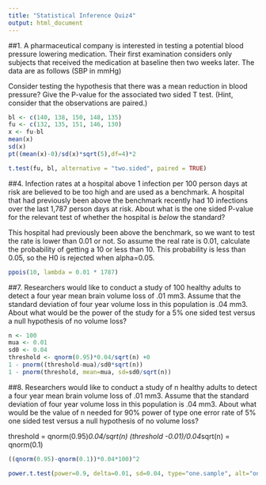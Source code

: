 ---
title: "Statistical Inference Quiz4"
output: html_document
---

##1.
A pharmaceutical company is interested in testing a potential blood pressure lowering medication. Their first examination considers only subjects that received the medication at baseline then two weeks later. The data are as follows (SBP in mmHg)

Consider testing the hypothesis that there was a mean reduction in blood pressure? Give the P-value for the associated two sided T test.
(Hint, consider that the observations are paired.)
```{r}
bl <- c(140, 138, 150, 148, 135)
fu <- c(132, 135, 151, 146, 130)
x <- fu-bl
mean(x)
sd(x)
pt((mean(x)-0)/sd(x)*sqrt(5),df=4)*2
```

```{r}
t.test(fu, bl, alternative = "two.sided", paired = TRUE)
```

##4.
Infection rates at a hospital above 1 infection per 100 person days at risk are believed to be too high and are used as a benchmark. A hospital that had previously been above the benchmark recently had 10 infections over the last 1,787 person days at risk. About what is the one sided P-value for the relevant test of whether the hospital is *below* the standard?

 This hospital had previously been above the benchmark, so we want to test the rate is lower than 0.01 or not. So assume the real rate is 0.01, calculate the probability of getting a 10 or less than 10. This probability is less than 0.05, so the H0 is rejected when alpha=0.05. 
```{r}
ppois(10, lambda = 0.01 * 1787)
```

##7.
Researchers would like to conduct a study of 100 healthy adults to detect a four year mean brain volume loss of .01 mm3. Assume that the standard deviation of four year volume loss in this population is .04 mm3. About what would be the power of the study for a 5% one sided test versus a null hypothesis of no volume loss?

```{r}
n <- 100
mua <- 0.01
sd0 <- 0.04
threshold <- qnorm(0.95)*0.04/sqrt(n) +0
1 - pnorm((threshold-mua)/sd0*sqrt(n))
1 - pnorm(threshold, mean=mua, sd=sd0/sqrt(n))
```

##8.
Researchers would like to conduct a study of n healthy adults to detect a four year mean brain volume loss of .01 mm3. Assume that the standard deviation of four year volume loss in this population is .04 mm3. About what would be the value of n needed for 90% power of type one error rate of 5% one sided test versus a null hypothesis of no volume loss?

threshold = qnorm(0.95)*0.04/sqrt(n)
(threshold -0.01)/0.04*sqrt(n) = qnorm(0.1)
```{r,p8}
((qnorm(0.95)-qnorm(0.1))*0.04*100)^2
```
```{r}
power.t.test(power=0.9, delta=0.01, sd=0.04, type="one.sample", alt="one.sided")$n
```